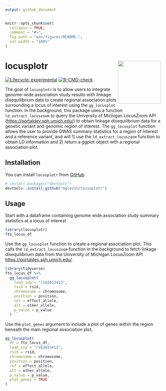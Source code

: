 ```yaml
---
output: github_document
---
```


<!-- README.md is generated from README.Rmd. Please edit that file -->

```r
knitr::opts_chunk$set(
  collapse = TRUE,
  comment = "#>",
  fig.path = "man/figures/README-",
  out.width = "100%"
)
```

# locusplotr <img src='man/figures/logo.png' align="right" height="139" />
<!-- badges: start -->
[![Lifecycle: experimental](https://img.shields.io/badge/lifecycle-experimental-orange.svg)](https://lifecycle.r-lib.org/articles/stages.html#experimental)
[![R-CMD-check](https://github.com/mglev1n/locusplotr/workflows/R-CMD-check/badge.svg)](https://github.com/mglev1n/locusplotr/actions)
<!-- badges: end -->

The goal of `locusplotr` is to allow users to integrate genome-wide association study results with linkage disequilibrium data to create regional association plots surrounding a locus of interest using the `gg_locusplot` function. In the background, this package uses a function `ld_extract_locuszoom` to query the University of Michigan LocusZoom API (<https://portaldev.sph.umich.edu/>) to obtain linkage disequilibrium data for a genetic variant and genomic region of interest. The `gg_locusplot` function allows the user to provide GWAS summary statistics for a region of interest and a reference variant, and will 1) use the `ld_extract_locuszoom` function to obtain LD information and 2) return a ggplot object with a regional association plot.

## Installation

You can install `locusplotr` from [GitHub](https://github.com/):

``` r
# install.packages("devtools")
devtools::install_github("mglev1n/locusplotr")
```

## Usage

Start with a dataframe containing genome wide association study summary statistics at a locus of interest
```r
library(locusplotr)
fto_locus_df
```
Use the `gg_locusplot` function to create a regional association plot. This calls the `ld_extract_locuszoom` function in the background to fetch linkage disequilibrium data from the University of Michigan LocusZoom API <https://portaldev.sph.umich.edu/>.

```r
library(tidyverse)
fto_locus_df %>%
  gg_locusplot(
    lead_snp = "rs62033413",
    rsid = rsid,
    chromosome = chromosome,
    position = position,
    ref = effect_allele,
    alt = other_allele,
    p_value = p_value
  )
```

Use the `plot_genes` argument to include a plot of genes within the region beneath the main regional association plot.
```r
gg_locusplot(
  df = fto_locus_df,
  lead_snp = "rs62033413",
  rsid = rsid,
  chromosome = chromosome,
  position = position,
  ref = effect_allele,
  alt = other_allele,
  p_value = p_value,
  plot_genes = TRUE
)
```

